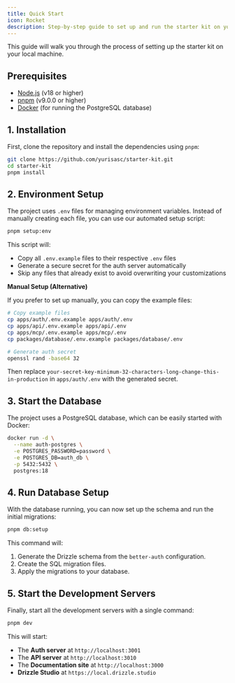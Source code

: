 ```yaml
---
title: Quick Start
icon: Rocket
description: Step-by-step guide to set up and run the starter kit on your local machine
---
```


This guide will walk you through the process of setting up the starter kit on your local machine.

## Prerequisites

*   [Node.js](https://nodejs.org/en/) (v18 or higher)
*   [pnpm](https://pnpm.io/installation) (v9.0.0 or higher)
*   [Docker](https://www.docker.com/get-started) (for running the PostgreSQL database)

## 1. Installation

First, clone the repository and install the dependencies using `pnpm`:

```bash
git clone https://github.com/yurisasc/starter-kit.git
cd starter-kit
pnpm install
```

## 2. Environment Setup

The project uses `.env` files for managing environment variables. Instead of manually creating each file, you can use our automated setup script:

```bash
pnpm setup:env
```

This script will:
- Copy all `.env.example` files to their respective `.env` files
- Generate a secure secret for the auth server automatically
- Skip any files that already exist to avoid overwriting your customizations

**Manual Setup (Alternative)**

If you prefer to set up manually, you can copy the example files:

```bash
# Copy example files
cp apps/auth/.env.example apps/auth/.env
cp apps/api/.env.example apps/api/.env
cp apps/mcp/.env.example apps/mcp/.env
cp packages/database/.env.example packages/database/.env

# Generate auth secret
openssl rand -base64 32
```

Then replace `your-secret-key-minimum-32-characters-long-change-this-in-production` in `apps/auth/.env` with the generated secret.

## 3. Start the Database

The project uses a PostgreSQL database, which can be easily started with Docker:

```bash
docker run -d \
  --name auth-postgres \
  -e POSTGRES_PASSWORD=password \
  -e POSTGRES_DB=auth_db \
  -p 5432:5432 \
  postgres:18
```

## 4. Run Database Setup

With the database running, you can now set up the schema and run the initial migrations:

```bash
pnpm db:setup
```

This command will:
1.  Generate the Drizzle schema from the `better-auth` configuration.
2.  Create the SQL migration files.
3.  Apply the migrations to your database.

## 5. Start the Development Servers

Finally, start all the development servers with a single command:

```bash
pnpm dev
```

This will start:
*   The **Auth server** at `http://localhost:3001`
*   The **API server** at `http://localhost:3010`
*   The **Documentation site** at `http://localhost:3000`
*   **Drizzle Studio** at `https://local.drizzle.studio`
